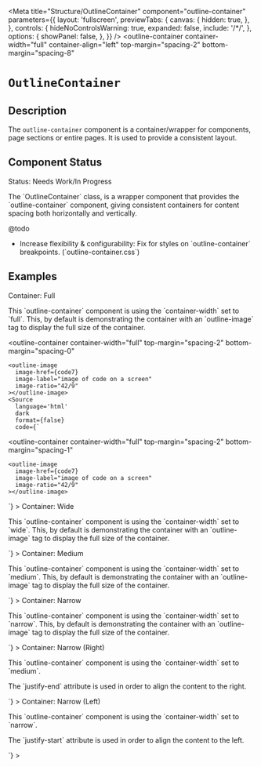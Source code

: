 


<Meta
  title="Structure/OutlineContainer"
  component="outline-container"
  parameters={{
    layout: 'fullscreen',
    previewTabs: {
      canvas: {
        hidden: true,
      },
    },
    controls: {
      hideNoControlsWarning: true,
      expanded: false,
      include: '/*/',
    },
    options: {
      showPanel: false,
    },
  }}
/>
<outline-container
  container-width="full"
  container-align="left"
  top-margin="spacing-2"
  bottom-margin="spacing-8"
>
  # `OutlineContainer`

  ## Description
  The `outline-container` component is a container/wrapper for components,
  page sections or entire pages. It is used to provide a consistent layout.

  ## Component Status
  <outline-alert statusType="warning" size="large" className="mb-6">
    <span slot="header">Status: Needs Work/In Progress</span>
    <p>
      The `OutlineContainer` class, is a wrapper component that provides the
      `outline-container` component, giving consistent containers for content
      spacing both horizontally and vertically.
    </p>
  </outline-alert>
  <outline-alert statusType="error" size="large" className="mb-6">
    <span slot="header">@todo</span>
    <ul>
      <li>Increase flexibility & configurability: Fix for styles on `outline-container` breakpoints. (`outline-container.css`)</li>
    </ul>
  </outline-alert>

</outline-container>

## Examples
<outline-container container-width="full" top-margin="spacing-0" bottom-margin="spacing-12" component-spacing="spacing-2">
  <outline-alert statusType="info" size="large">
    <span slot="header">Container: Full</span>
    <p>
      This `outline-container` component is using the `container-width` set to
      `full`. This, by default is demonstrating the container with an `outline-image` tag to display the full size of the container.
    </p>
  </outline-alert>

  <outline-container
    container-width="full"
    top-margin="spacing-2"
    bottom-margin="spacing-0"
  >   
    <outline-image
      image-href={code7}
      image-label="image of code on a screen"
      image-ratio="42/9"
    ></outline-image>
    <Source
      language='html'
      dark
      format={false}
      code={`
  <outline-container
    container-width="full"
    top-margin="spacing-2"
    bottom-margin="spacing-1"
  >   
    <outline-image
      image-href={code7}
      image-label="image of code on a screen"
      image-ratio="42/9"
    ></outline-image>
  </outline-container>
      `}
    ></Source>
  </outline-container>
</outline-container>

<outline-container container-width="wide" top-margin="spacing-0" bottom-margin="spacing-12" component-spacing="spacing-2">
  <outline-alert statusType="info" size="large">
    <span slot="header">Container: Wide</span>
    <p>
      This `outline-container` component is using the `container-width` set to
      `wide`. This, by default is demonstrating the container with an `outline-image` tag to display the full size of the container.
    </p>
  </outline-alert>
  <outline-container
    container-width="full"
  >
    <outline-image
      image-href={code5}
      image-label="image of code on a screen"
      image-ratio="42/9"
    ></outline-image>
    <Source
      language='html'
      dark
      format={false}
      code={`
  <outline-container
    container-width="full"
    top-margin="spacing-2"
    bottom-margin="spacing-0"
  >   
    <outline-image
      image-href={code7}
      image-label="image of code on a screen"
      image-ratio="42/9"
    ></outline-image>
  </outline-container>
      `}
    ></Source>
  </outline-container>
</outline-container>

<outline-container container-width="medium" top-margin="spacing-0" bottom-margin="spacing-12" component-spacing="spacing-2">
  <outline-alert statusType="info" size="large">
    <span slot="header">Container: Medium</span>
    <p>
      This `outline-container` component is using the `container-width` set to
      `medium`. This, by default is demonstrating the container with an `outline-image` tag to display the full size of the container.
    </p>
  </outline-alert>
  <outline-container
    container-width="full"
    top-margin="spacing-2"
    bottom-margin="spacing-0"
  >
    <outline-image
      image-href={code3}
      image-label="image of code on a screen"
      image-ratio="42/9"
    ></outline-image>
    <Source
      language='html'
      dark
      format={false}
      code={`
  <outline-container
    container-width="medium"
    top-margin="spacing-2"
    bottom-margin="spacing-0"
  >
    <outline-image
      image-href={code3}
      image-label="image of code on a screen"
      image-ratio="42/9"
    ></outline-image>
  </outline-container>
    `}
    ></Source>
  </outline-container>
</outline-container>

<outline-container container-width="narrow" top-margin="spacing-0" bottom-margin="spacing-12">
  <outline-alert statusType="info" size="large">
    <span slot="header">Container: Narrow</span>
    <p>
      This `outline-container` component is using the `container-width` set to
      `narrow`. This, by default is demonstrating the container with an `outline-image` tag to display the full size of the container.
    </p>
  </outline-alert>
  <outline-container
    container-width="full"
    top-margin="spacing-2"
    bottom-margin="spacing-0"
  >
    <outline-image
      image-href={code1}
      image-label="image of code on a screen"
      image-ratio="42/9"
    ></outline-image>
    <Source
      language='html'
      dark
      format={false}
      code={`
  <outline-container
    container-width="narrow"
    top-margin="spacing-2"
    bottom-margin="spacing-0"
  >
    <outline-image
      image-href={code1}
      image-label="image of code on a screen"
      image-ratio="42/9"
    ></outline-image>
  </outline-container>
    `}
    ></Source>
  </outline-container>
</outline-container>

<outline-container container-width="narrow" top-margin="spacing-0" bottom-margin="spacing-12" justify-end>
  <outline-alert statusType="info" size="large">
    <span slot="header">Container: Narrow (Right)</span>
    <p>
      This `outline-container` component is using the `container-width` set to
      `medium`. 
    </p>
    <p>
      The `justify-end` attribute is used in order to align the content to the
      right.
    </p>
  </outline-alert>
  <outline-container
    container-width="full"
    top-margin="spacing-2"
    bottom-margin="spacing-0"
  >
    <outline-image
      image-href={code2}
      image-label="image of code on a screen"
      image-ratio="42/9"
    ></outline-image>
    <Source
      language='html'
      dark
      format={false}
      code={`
  <outline-container
    container-width="narrow"
    top-margin="spacing-2"
    bottom-margin="spacing-0"
    justify-end
  >
    <outline-image
      image-href={code2}
      image-label="image of code on a screen"
      image-ratio="42/9"
    ></outline-image>
  </outline-container>    
    `}
    ></Source>
  </outline-container>
</outline-container>

<outline-container container-width="narrow" top-margin="spacing-0" bottom-margin="spacing-0" component-spacing="spacing-2" justify-start>
  <outline-alert statusType="info" size="large">
    <span slot="header">Container: Narrow (Left)</span>
    <p>
      This `outline-container` component is using the `container-width` set to
      `narrow`.
    </p>
    <p>
      The `justify-start` attribute is used in order to align the content to the
      left.
    </p>
  </outline-alert>
  <outline-container
    container-width="full"
    top-margin="spacing-2"
    bottom-margin="spacing-0"
  >   
    <outline-image
      image-href={code6}
      image-label="image of code on a screen"
      image-ratio="42/9"
    ></outline-image>
    <Source
      language='html'
      dark
      format={false}
      code={`
  <outline-container
    container-width="narrow"
    top-margin="spacing-2"
    bottom-margin="spacing-0"
    justify-start
  >   
    <outline-image
      image-href={code6}
      image-label="image of code on a screen"
      image-ratio="42/9"
    ></outline-image>
  </outline-container>
    `}
    ></Source>
  </outline-container>
</outline-container>
